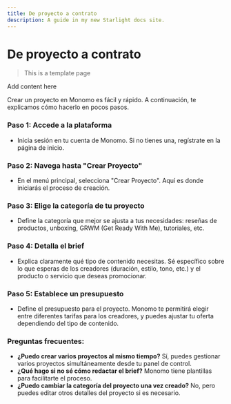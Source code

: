 ```yaml
---
title: De proyecto a contrato
description: A guide in my new Starlight docs site.
---
```

# De proyecto a contrato

> This is a template page
> 

Add content here

Crear un proyecto en Monomo es fácil y rápido. A continuación, te explicamos cómo hacerlo en pocos pasos.

### Paso 1: Accede a la plataforma

- Inicia sesión en tu cuenta de Monomo. Si no tienes una, regístrate en la página de inicio.

### Paso 2: Navega hasta "Crear Proyecto"

- En el menú principal, selecciona "Crear Proyecto". Aquí es donde iniciarás el proceso de creación.

### Paso 3: Elige la categoría de tu proyecto

- Define la categoría que mejor se ajusta a tus necesidades: reseñas de productos, unboxing, GRWM (Get Ready With Me), tutoriales, etc.

### Paso 4: Detalla el brief

- Explica claramente qué tipo de contenido necesitas. Sé específico sobre lo que esperas de los creadores (duración, estilo, tono, etc.) y el producto o servicio que deseas promocionar.

### Paso 5: Establece un presupuesto

- Define el presupuesto para el proyecto. Monomo te permitirá elegir entre diferentes tarifas para los creadores, y puedes ajustar tu oferta dependiendo del tipo de contenido.

### Preguntas frecuentes:

- **¿Puedo crear varios proyectos al mismo tiempo?** Sí, puedes gestionar varios proyectos simultáneamente desde tu panel de control.
- **¿Qué hago si no sé cómo redactar el brief?** Monomo tiene plantillas para facilitarte el proceso.
- **¿Puedo cambiar la categoría del proyecto una vez creado?** No, pero puedes editar otros detalles del proyecto si es necesario.
